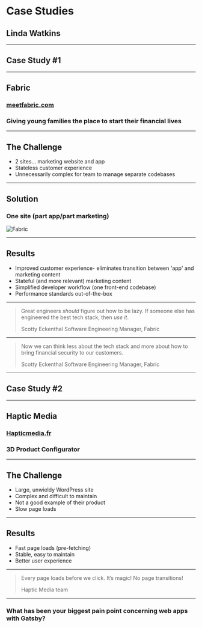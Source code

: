 

# Case Studies

## Linda Watkins

---

## Case Study #1

---

## Fabric

### [meetfabric.com](https://meetfabric.com)

### Giving young families the place to start their financial lives

---

## The Challenge

- 2 sites... marketing website and app
- Stateless customer experience
- Unnecessarily complex for team to manage separate codebases

---

## Solution

### One site (part app/part marketing)

![Fabric](static/images/fabric.png)

---

## Results

- Improved customer experience- eliminates transition between 'app' and marketing content
- Stateful (and more relevant) marketing content
- Simplified developer workflow (one front-end codebase)
- Performance standards out-of-the-box

---

> Great engineers _should_ figure out how to be lazy. If someone else has engineered the best tech stack, then _use it_.
> 
> Scotty Eckenthal
> Software Engineering Manager, Fabric

---

> Now we can think less about the tech stack and more about how to bring financial security to our customers.
> 
> Scotty Eckenthal
> Software Engineering Manager, Fabric

---

## Case Study #2

---

## Haptic Media

### [Hapticmedia.fr](https://hapticmedia.fr)

### 3D Product Configurator

---

## The Challenge

- Large, unwieldy WordPress site
- Complex and difficult to maintain
- Not a good example of their product
- Slow page loads

---

## Results

- Fast page loads (pre-fetching)
- Stable, easy to maintain
- Better user experience

---

> Every page loads before we click. It’s magic! No page transitions!
>
> Haptic Media team

---

### What has been your biggest pain point concerning web apps with Gatsby?
